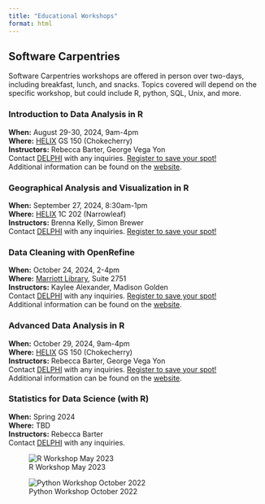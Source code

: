 ```yaml
---
title: "Educational Workshops"
format: html
---
```


## Software Carpentries
Software Carpentries workshops are offered in person over two-days, including breakfast, lunch, and snacks. Topics covered will depend on the specific workshop, but could include R, python, SQL, Unix, and more.  

### Introduction to Data Analysis in R
**When:** August 29-30, 2024, 9am-4pm\
**Where:** [HELIX](https://maps.app.goo.gl/3w96QNsCt9ASd3d77){target="_blank"} GS 150 (Chokecherry)\
**Instructors:** Rebecca Barter, George Vega Yon\
Contact [DELPHI](mailto:delphi@hsc.utah.edu) with any inquiries. [Register to save your spot!](https://docs.google.com/forms/d/e/1FAIpQLSe5AG948sVwBK9Y7c1YgYzWCd4b5JrMni1PMBOLIhpoMtI9EQ/viewform){target="_blank"}  
Additional information can be found on the [website](https://uofudelphi.github.io/2024-08-29-Intro_R/){target="_blank"}.

### Geographical Analysis and Visualization in R 
**When:** September 27, 2024, 8:30am-1pm\
**Where:** [HELIX](https://maps.app.goo.gl/3w96QNsCt9ASd3d77){target="_blank"} 1C 202 (Narrowleaf)\
**Instructors:** Brenna Kelly, Simon Brewer\
Contact [DELPHI](mailto:delphi@hsc.utah.edu) with any inquiries. [Register to save your spot!](https://docs.google.com/forms/d/e/1FAIpQLSfMXPCIioVacaKKhpv_kqK1VFXuNuAMyeQ9w0BHZd5NKCXe4Q/viewform?usp=sf_link){target="_blank"}   

### Data Cleaning with OpenRefine
**When:** October 24, 2024, 2-4pm  
**Where:** [Marriott Library](https://maps.app.goo.gl/bYcSjXfW9QUeL6iT7){target="_blank"}, Suite 2751  
**Instructors:** Kaylee Alexander, Madison Golden\
Contact [DELPHI](mailto:delphi@hsc.utah.edu) with any inquiries. [Register to save your spot!](https://docs.google.com/forms/d/e/1FAIpQLSdcdj7VUS-EUTSleCH-5FhtaysrizgWKRpr_XF9B6pThNIUyg/viewform?usp=sf_link){target="_blank"}   
Additional information can be found on the [website](https://datacarpentry.org/OpenRefine-ecology-lesson/instructor-notes.html){target="_blank"}.

### Advanced Data Analysis in R
**When:** October 29, 2024, 9am-4pm\
**Where:** [HELIX](https://maps.app.goo.gl/3w96QNsCt9ASd3d77){target="_blank"} GS 150 (Chokecherry)\
**Instructors:** Rebecca Barter, George Vega Yon\
Contact [DELPHI](mailto:delphi@hsc.utah.edu) with any inquiries. [Register to save your spot!](https://docs.google.com/forms/d/e/1FAIpQLScy6x-QBC8P11gbgGp-8tk0VN992GAjK1XdIOAWKTnmP0cgzQ/viewform?usp=sf_link){target="_blank"}   
Additional information can be found on the [website](https://github.com/UofUDELPHI/2024-10-29-adv_r){target="_blank"}.

### Statistics for Data Science (with R) 
**When:** Spring 2024\
**Where:** TBD\
**Instructors:** Rebecca Barter\
Contact [DELPHI](mailto:delphi@hsc.utah.edu) with any inquiries.  


![R Workshop May 2023](images/RWorkshop_May2023.jpg)  

![Python Workshop October 2022](images/PythonWorkshop_Oct2022.jpg)